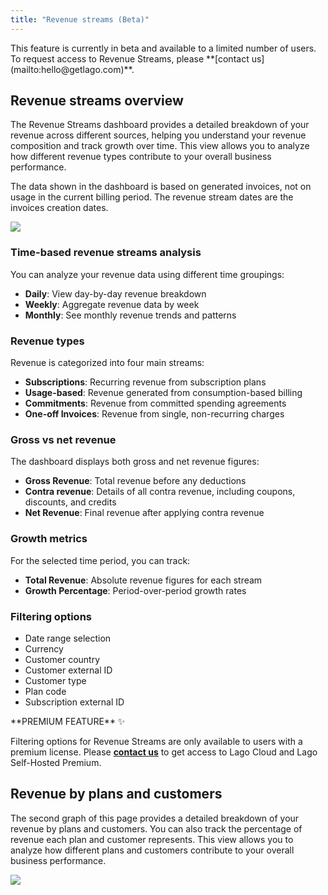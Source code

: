 ```yaml
---
title: "Revenue streams (Beta)"
---
```


<Info>
    This feature is currently in beta and available to a limited number of users. To request access to Revenue Streams, please **[contact us](mailto:hello@getlago.com)**.
</Info>

## Revenue streams overview
The Revenue Streams dashboard provides a detailed breakdown of your revenue across different sources, helping you understand your revenue composition and track growth over time. This view allows you to analyze how different revenue types contribute to your overall business performance.

The data shown in the dashboard is based on generated invoices, not on usage in the current billing period. The revenue stream dates are the invoices creation dates. 

<Frame caption="Revenue streams dashboard">
  <img src="/guide/analytics/images/revenue-streams-overview.png" />
</Frame>

### Time-based revenue streams analysis
You can analyze your revenue data using different time groupings:
- **Daily**: View day-by-day revenue breakdown
- **Weekly**: Aggregate revenue data by week
- **Monthly**: See monthly revenue trends and patterns

### Revenue types
Revenue is categorized into four main streams:
- **Subscriptions**: Recurring revenue from subscription plans
- **Usage-based**: Revenue generated from consumption-based billing
- **Commitments**: Revenue from committed spending agreements
- **One-off Invoices**: Revenue from single, non-recurring charges

### Gross vs net revenue
The dashboard displays both gross and net revenue figures:
- **Gross Revenue**: Total revenue before any deductions
- **Contra revenue**: Details of all contra revenue, including coupons, discounts, and credits
- **Net Revenue**: Final revenue after applying contra revenue

### Growth metrics
For the selected time period, you can track:
- **Total Revenue**: Absolute revenue figures for each stream
- **Growth Percentage**: Period-over-period growth rates

### Filtering options
- Date range selection
- Currency
- Customer country
- Customer external ID
- Customer type
- Plan code
- Subscription external ID

<Info>
**PREMIUM FEATURE** ✨

Filtering options for Revenue Streams are only available to users with a premium license. Please
**[contact us](mailto:hello@getlago.com)** to get access to Lago Cloud and Lago
Self-Hosted Premium.
</Info>


## Revenue by plans and customers
The second graph of this page provides a detailed breakdown of your revenue by plans and customers. You can also track the percentage of revenue each plan and customer represents. 
This view allows you to analyze how different plans and customers contribute to your overall business performance.

<Frame caption="Revenue by plans and customers dashboard">
  <img src="/guide/analytics/images/revenue-by-plans-and-customers.png" />
</Frame>
